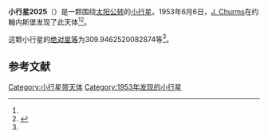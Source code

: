 {{Infobox planet
| bgcolour = #FFFFC0
| name = 2025 Nortia
| symbol = 
| image = 
| caption = 
| discovery = yes
| discovery_ref = 
| discoverer = [[J._Churms|J. Churms]]
| discovery_site = [[约翰内斯堡|约翰内斯堡]] 
| discovered = 1953年6月6日
| designations = yes
| mp_name = 
| named_after = 
| alt_names = 1953 LG/ 1935 EQ / 1937 RR / 1951 AP1 / 1952 FB1 / 1959 PF / 1974 CR / 1976 SQ
| mp_category = [[主带小行星|主带小行星]]
| orbit_ref = <ref name="a">[http://ssd.jpl.nasa.gov/sbdb.cgi?sstr=2025 2025 Nortia] {{Wayback|url=http://ssd.jpl.nasa.gov/sbdb.cgi?sstr=2025 |date=20200820014207 }}，小行星數據庫瀏覽器（JPL Small-Body Database Browser）－[[美国国家航空航天局|美国国家航空航天局]]喷气推进实验室</ref>
| epoch = 2456400.5 (2013年4月18日更新)
| aphelion = {{convert|3.514755819363504|AU|km|3|abbr=on|lk=out}}
| perihelion = {{convert|2.815855878644405|AU|km|3|abbr=on}}
| semimajor = {{convert|3.165305849003954|AU|km|3|abbr=on}}
| eccentricity = 0.110400065
| period = 2056.941532 [[日|日]]<br />5.63[[儒略年|儒略年]]
| avg_speed = 
| inclination = 7.01957473264959
| asc_node = 329.0783526687874
| mean_anomaly = 
| arg_peri = 309.9462520082874
| satellites = 
| physical_characteristics = yes
| dimensions = 
| mass = 
| density = 
| surface_grav = 
| escape_velocity = 
| sidereal_day = 
| axial_tilt = 
| pole_ecliptic_lat = 
| pole_ecliptic_lon = 
| albedo = 
| temperatures= 
| temp_name1 = 
| mean_temp_1 = 
| max_temp_1 = 
| temp_name2 = 
| max_temp_2 = 
| spectral_type = 
| abs_magnitude = 309.9462520082874
}}

'''小行星2025'''（{{lang-en|2025 Nortia}}）是一颗围绕[[太阳|太阳]][[公转|公转]]的[[小行星|小行星]]。1953年6月6日，[[J._Churms|J. Churms]]在约翰内斯堡发现了此天体<ref name="a" /><ref>{{cite news|title=小行星列表|url=http://cfa-www.harvard.edu/iau/lists/NumberedMPs.txt|accessdate=2013-07-08|newspaper=哈佛大学|archive-date=2008-05-17|archive-url=https://web.archive.org/web/20080517010638/http://cfa-www.harvard.edu/iau/lists/NumberedMPs.txt|dead-url=no}}</ref>。

这颗小行星的[[绝对星等|绝对星等]]为309.9462520082874等<ref name="a" />。

==参考文献==
{{reflist}}
{{Minor Planet Number|[[小行星2024|小行星2024]]|[[小行星2026|小行星2026]]}}

{{小天体}}

[[Category:小行星带天体|Category:小行星带天体]]
[[Category:1953年发现的小行星|Category:1953年发现的小行星]]

{{asteroid-stub}}